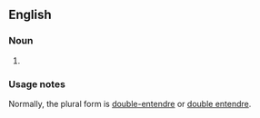 ==English==

===Noun===
{{head|en|noun plural form}}

# {{context|nonstandard|lang=en}} {{alternative spelling of|double entendres|lang=en}}

===Usage notes===
Normally, the plural form is [[double-entendre]] or [[double entendre]].